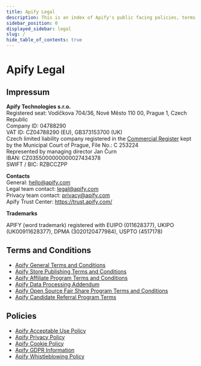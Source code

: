 ```yaml
---
title: Apify Legal
description: This is an index of Apify's public facing policies, terms of use and legal documents.
sidebar_position: 0
displayed_sidebar: legal
slug: /
hide_table_of_contents: true
---
```


# Apify Legal
<!-- vale off -->

## Impressum

**Apify Technologies s.r.o.**<br>
Registered seat: Vodičkova 704/36, Nové Město 110 00, Prague 1, Czech Republic<br>
Company ID: 04788290<br>
VAT ID: CZ04788290 (EU), GB373153700 (UK)<br>
Czech limited liability company registered in the [Commercial Register](https://or.justice.cz/ias/ui/rejstrik-firma.vysledky?subjektId=924944&typ=PLATNY) kept by the Municipal Court of Prague, File No.: C 253224<br>
Represented by managing director Jan Čurn<br>
IBAN: CZ0355000000000027434378<br>
SWIFT / BIC: RZBCCZPP

**Contacts**<br>
General: hello@apify.com<br>
Legal team contact: legal@apify.com<br>
Privacy team contact: privacy@apify.com<br>
Apify Trust Center: https://trust.apify.com/<br>

**Trademarks**<br>

APIFY (word trademark) registered with EUIPO (011628377), UKIPO (UK00911628377), DPMA (3020120477984), USPTO (4517178)

## Terms and Conditions

- [Apify General Terms and Conditions](./latest/terms/general-terms-and-conditions.md)
- [Apify Store Publishing Terms and Conditions](./latest/terms/store-publishing-terms-and-conditions.md)
- [Apify Affiliate Program Terms and Conditions](./latest/terms/affiliate-program-terms-and-conditions.md)
- [Apify Data Processing Addendum](./latest/terms/data-processing-addendum.md)
- [Apify Open Source Fair Share Program Terms and Conditions](./latest/terms/fair-share-program-terms-and-conditions.md)
- [Apify Candidate Referral Program Terms](./latest/terms/candidate-referral-program-terms-and-conditions.md)

## Policies

- [Apify Acceptable Use Policy](./latest/policies/acceptable-use-policy.md)
- [Apify Privacy Policy](./latest/policies/privacy-policy.md)
- [Apify Cookie Policy](./latest/policies/cookie-policy.md)
- [Apify GDPR Information](./latest/policies/gdpr-information.md)
- [Apify Whistleblowing Policy](./latest/policies/whistleblowing-policy.md)
